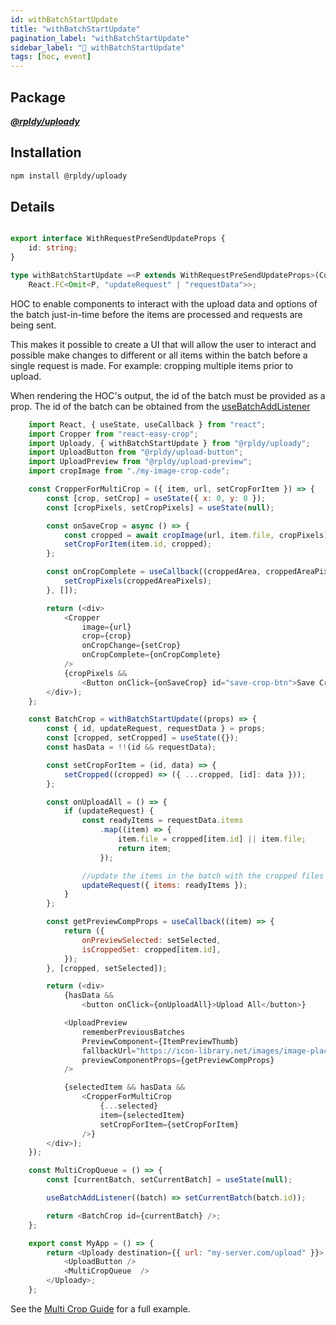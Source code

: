 ```yaml
---
id: withBatchStartUpdate
title: "withBatchStartUpdate"
pagination_label: "withBatchStartUpdate"
sidebar_label: "🍬️ ️withBatchStartUpdate"
tags: [hoc, event]
---
```


## Package

**_[@rpldy/uploady](../../packages/rpldy-uploady)_**

## Installation

```bash npm2yarn
npm install @rpldy/uploady
```

## Details

```typescript

export interface WithRequestPreSendUpdateProps {
    id: string;
}

type withBatchStartUpdate =<P extends WithRequestPreSendUpdateProps>(Comp: React.FC<P> | React.ComponentType<P>) =>
    React.FC<Omit<P, "updateRequest" | "requestData">>;
```

HOC to enable components to interact with the upload data and options of the batch just-in-time before the items
are processed and requests are being sent.

This makes it possible to create a UI that will allow the user to interact and possible make changes to different or all items
within the batch before a single request is made.
For example: cropping multiple items prior to upload.

When rendering the HOC's output, the id of the batch must be provided as a prop.
The id of the batch can be obtained from the [useBatchAddListener](../hooks/usebatchaddlistener)

```javascript
    import React, { useState, useCallback } from "react";
    import Cropper from "react-easy-crop";
    import Uploady, { withBatchStartUpdate } from "@rpldy/uploady";
    import UploadButton from "@rpldy/upload-button";
    import UploadPreview from "@rpldy/upload-preview";
    import cropImage from "./my-image-crop-code";

    const CropperForMultiCrop = ({ item, url, setCropForItem }) => {
        const [crop, setCrop] = useState({ x: 0, y: 0 });
        const [cropPixels, setCropPixels] = useState(null);

        const onSaveCrop = async () => {
            const cropped = await cropImage(url, item.file, cropPixels);
            setCropForItem(item.id, cropped);
        };

        const onCropComplete = useCallback((croppedArea, croppedAreaPixels) => {
            setCropPixels(croppedAreaPixels);
        }, []);

        return (<div>
            <Cropper
                image={url}
                crop={crop}
                onCropChange={setCrop}
                onCropComplete={onCropComplete}
            />
            {cropPixels &&
                <Button onClick={onSaveCrop} id="save-crop-btn">Save Crop</Button>}
        </div>);
    };

    const BatchCrop = withBatchStartUpdate((props) => {
	    const { id, updateRequest, requestData } = props;
        const [cropped, setCropped] = useState({});
        const hasData = !!(id && requestData);

        const setCropForItem = (id, data) => {
            setCropped((cropped) => ({ ...cropped, [id]: data }));
        };

        const onUploadAll = () => {
            if (updateRequest) {
                const readyItems = requestData.items
                    .map((item) => {
                        item.file = cropped[item.id] || item.file;
                        return item;
                    });

				//update the items in the batch with the cropped files
                updateRequest({ items: readyItems });
            }
        };

        const getPreviewCompProps = useCallback((item) => {
            return ({
                onPreviewSelected: setSelected,
                isCroppedSet: cropped[item.id],
            });
        }, [cropped, setSelected]);

        return (<div>
            {hasData &&
                <button onClick={onUploadAll}>Upload All</button>}

            <UploadPreview
                rememberPreviousBatches
                PreviewComponent={ItemPreviewThumb}
                fallbackUrl="https://icon-library.net/images/image-placeholder-icon/image-placeholder-icon-6.jpg"
                previewComponentProps={getPreviewCompProps}
            />

            {selectedItem && hasData &&
                <CropperForMultiCrop
                    {...selected}
                    item={selectedItem}
                    setCropForItem={setCropForItem}
                />}
        </div>);
    });

    const MultiCropQueue = () => {
        const [currentBatch, setCurrentBatch] = useState(null);

        useBatchAddListener((batch) => setCurrentBatch(batch.id));

        return <BatchCrop id={currentBatch} />;
    };

    export const MyApp = () => {
        return <Uploady destination={{ url: "my-server.com/upload" }}>
            <UploadButton />
            <MultiCropQueue  />
        </Uploady>;
    };
```

See the [Multi Crop Guide](../../guides/MultiCrop.md) for a full example.
